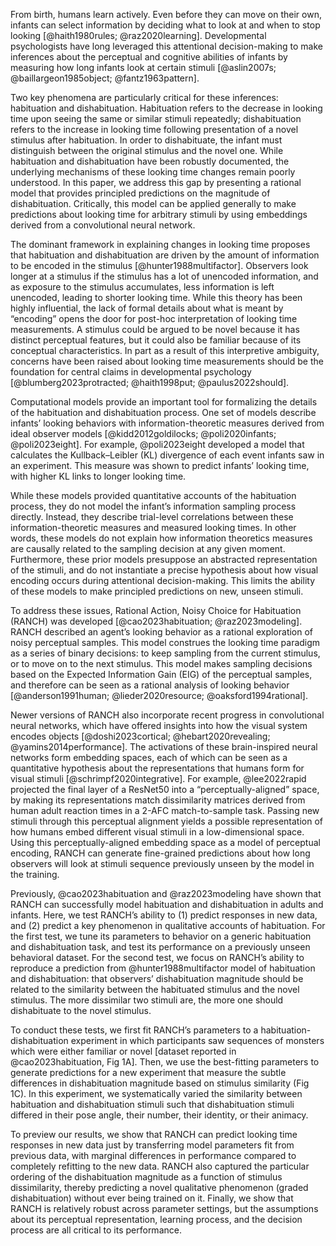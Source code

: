 
From birth, humans learn actively. Even before they can move on their own, infants can select information by deciding what to look at and when to stop looking [@haith1980rules; @raz2020learning]. Developmental psychologists have long leveraged this attentional decision-making to make inferences about the perceptual and cognitive abilities of infants by measuring how long infants look at certain stimuli [@aslin2007s; @baillargeon1985object; @fantz1963pattern]. 

Two key phenomena are particularly critical for these inferences: habituation and dishabituation. Habituation refers to the decrease in looking time upon seeing the same or similar stimuli repeatedly; dishabituation refers to the increase in looking time following presentation of a novel stimulus after habituation. In order to dishabituate, the infant must distinguish between the original stimulus and the novel one.  While habituation and dishabituation have been robustly documented, the underlying mechanisms of these looking time changes remain poorly understood. In this paper, we address this gap by presenting a rational model that provides principled predictions on the magnitude of dishabituation. Critically, this model can be applied generally to make predictions about looking time for arbitrary stimuli by using  embeddings derived from a convolutional neural network.

The dominant framework in explaining changes in looking time proposes that habituation and dishabituation are driven by the amount of information to be encoded in the stimulus [@hunter1988multifactor]. Observers look longer at a stimulus if the stimulus has a lot of unencoded information, and as exposure to the stimulus accumulates, less information is left unencoded, leading to shorter looking time. While this theory has been highly influential, the lack of formal details about what is meant by “encoding” opens the door for post-hoc interpretation of looking time measurements. A stimulus could be argued to be novel because it has distinct perceptual features, but it could also be familiar because of its conceptual characteristics. In part as a result of this interpretive ambiguity, concerns have been raised about  looking time measurements should be the foundation for central claims in developmental psychology [@blumberg2023protracted; @haith1998put; @paulus2022should]. 

Computational models provide an important tool for formalizing the details of the habituation and dishabituation process. One set of models describe infants’ looking behaviors with information-theoretic measures derived from ideal observer models [@kidd2012goldilocks; @poli2020infants; @poli2023eight]. For example, @poli2023eight developed a model that calculates the Kullback–Leibler (KL) divergence of each event infants saw in an experiment.  This measure was shown to predict infants’ looking time, with higher KL links to longer looking time. 

While these models provided quantitative accounts of the habituation process, they do not model the infant’s information sampling process directly. Instead, they describe trial-level correlations between these information-theoretic measures and measured looking times. In other words, these models do not explain how information theoretics measures are causally related to the sampling decision at any given moment. Furthermore, these prior models presuppose an abstracted representation of the stimuli, and do not instantiate a precise hypothesis about how visual encoding occurs during attentional decision-making. This limits the ability of these models to make principled predictions on new, unseen stimuli.

To address these issues, Rational Action, Noisy Choice for Habituation (RANCH) was developed [@cao2023habituation; @raz2023modeling].  RANCH described an agent’s looking behavior as a rational exploration of noisy perceptual samples. This model construes the looking time paradigm as a series of binary decisions: to keep sampling from the current stimulus, or to move on to the next stimulus. This model makes sampling decisions based on the Expected Information Gain (EIG) of the perceptual samples, and therefore can be seen as a rational analysis of looking behavior [@anderson1991human; @lieder2020resource; @oaksford1994rational]. 

Newer versions of RANCH also incorporate recent progress in convolutional neural networks, which have offered insights into how the visual system encodes objects [@doshi2023cortical; @hebart2020revealing; @yamins2014performance]. The activations of these brain-inspired neural networks form embedding spaces, each of which can be seen as a quantitative hypothesis about the representations that humans form for visual stimuli [@schrimpf2020integrative]. For example, @lee2022rapid projected the final layer of a ResNet50 into a "perceptually-aligned" space, by making its representations match dissimilarity matrices derived from human adult reaction times in a 2-AFC match-to-sample task. Passing new stimuli through this perceptual alignment yields a possible representation of how humans embed different visual stimuli in a low-dimensional space. Using this perceptually-aligned embedding space as a model of perceptual encoding, RANCH can generate fine-grained predictions about how long observers will look at stimuli sequence previously unseen by the model in the training.

Previously, @cao2023habituation and @raz2023modeling have shown that RANCH can successfully model habituation and dishabituation in adults and infants.  Here, we test RANCH’s ability to (1) predict responses in new data, and (2) predict a key phenomenon in qualitative accounts of habituation.  For the first test,  we tune its parameters to behavior on a generic habituation and dishabituation task, and test its performance on a previously unseen behavioral dataset. For the second test, we focus on RANCH’s ability to reproduce a prediction from @hunter1988multifactor model of habituation and dishabituation: that observers’ dishabituation magnitude should be related to the similarity between the habituated stimulus and the novel stimulus. The more dissimilar two stimuli are, the more one should dishabituate to the novel stimulus. 


To conduct these tests, we first fit RANCH’s parameters to a habituation-dishabituation experiment in which participants saw sequences of monsters which were either familiar or novel [dataset reported in @cao2023habituation, Fig 1A]. Then, we use the best-fitting parameters to generate predictions for a new experiment that measure the subtle differences in dishabituation magnitude based on stimulus similarity (Fig 1C). In this experiment, we systematically varied the similarity between habituation and dishabituation stimuli such that dishabituation stimuli differed in their pose angle, their number, their identity, or their animacy. 

To preview our results, we show that RANCH can predict looking time responses in new data just by transferring model parameters fit from previous data, with marginal differences in performance compared to completely refitting to the new data. RANCH also captured the particular ordering of the dishabituation magnitude as a function of stimulus dissimilarity, thereby predicting a novel qualitative phenomenon (graded dishabituation) without ever being trained on it. Finally, we show that RANCH is relatively robust across parameter settings, but the assumptions about its perceptual representation, learning process, and the decision process are all critical to its performance.

